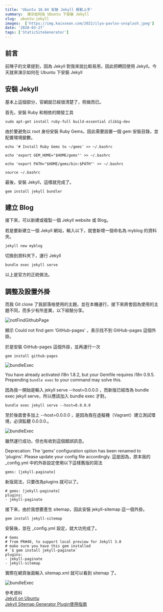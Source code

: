 ```yaml
---
title: 'Ubuntu 18.04 安裝 Jekyll 輕鬆上手'
summary:  演示如何在 Ubuntu 下安裝 Jekyll
slug:  ubuntu-jekyll
images:  ['https://img.kaixsean.com/2022/ilya-pavlov-unsplash.jpeg']
date: '2020-03-27'
tags: ['StaticSiteGenerator']
---
```


## 前言
前陣子的文章提到，因為 Jekyll 對我來說比較易用，因此把轉回使用 Jekyll。今天就來演示如何在 Ubuntu 下安裝 Jekyll

## 安裝 Jekyll
基本上這個部分，官網就已經很清楚了，照做而已。

首先，安裝 Ruby 和相依的開發工具

```shell:Command
sudo apt-get install ruby-full build-essential zlib1g-dev
```

由於要避免以 root 身份安裝 Ruby Gems，因此需要設置一個 gem 安裝目錄，並配置環境變數。

```shell:Command
echo '# Install Ruby Gems to ~/gems' >> ~/.bashrc
```

```shell:Command
echo 'export GEM_HOME="$HOME/gems"' >> ~/.bashrc
```

```shell:Command
echo 'export PATH="$HOME/gems/bin:$PATH"' >> ~/.bashrc
```

```shell:Command
source ~/.bashrc
```

最後，安裝 Jekyll，這樣就完成了。

```shell:Command
gem install jekyll bundler
```

## 建立 Blog
接下來，可以新建或複製一個 Jekyll website 或 Blog。

若是要新建立一個 Jekyll 網站，輸入以下，就會新增一個命名為 myblog 的資料夾。

```shell:Command
jekyll new myblog
```

切換到資料夾下，運行 Jekyll

```shell:Command
bundle exec jekyll serve
```

以上是官方的正統做法。

## 調整及設置外掛
而我 Git clone 了我部落格使用的主題，並在本機運行，接下來將會因為使用的主題不同，而多少有所差異，以下經驗分享。

![notFindGithubPage](https://img.kaixsean.com/2020/notFindGithubPage.png)

顯示 Could not find gem ‘GitHub-pages’ ，表示找不到 GitHub-pages 這個外掛。

於是安裝 GitHub-pages 這個外掛，並再運行一次

```shell:Command
gem install github-pages
```

![bundleExec](https://img.kaixsean.com/2020/bundleExec.png)

You have already activated i18n 1.8.2, but your Gemfile requires i18n 0.9.5. Prepending `bundle exec` to your command may solve this.

因為我一開始是輸入 jekyll serve --host=0.0.0.0 ，而新版已經改為 bundle exec jekyll serve，所以應該加入 bundle exec 才對。

```shell:Command
bundle exec jekyll serve --host=0.0.0.0
```

至於後面會多加上 --host=0.0.0.0 ，是因為我在虛擬機（Vagrant）建立測試環境，必須監聽 0.0.0.0.。

![bundleExec](https://img.kaixsean.com/2020/previewSite.png)

雖然運行成功，但也有收到這個錯誤訊息。

Deprecation: The 'gems' configuration option has been renamed to 'plugins'. Please update your config file accordingly.
這是因為，原本我的 _config.yml 中的外掛設定使用以下這樣舊版的寫法

```shell:Command
gems: [jekyll-paginate]
```

新版寫法，只要改為plugins 就可以了。

```shell:Command
# gems: [jekyll-paginate]
plugins:
- jekyll-paginate
```

接下來，由於我想要產生 sitemap，因此安裝 jekyll-sitemap 這一個外掛。

```shell:Command
gem install jekyll-sitemap
```

安裝後，並在 _config.yml 設定，就大功完成了。

```
# Gems
# from PR#40, to support local preview for Jekyll 3.0
# make sure you have this gem installed
# `$ gem install jekyll-paginate`
plugins:
- jekyll-paginate
- jekyll-sitemap
```

實際在網頁後面輸入 sitemap.xml 就可以看到 sitemap 了。

![bundleExec](https://img.kaixsean.com/2020/previewSitemap.png)

參考資料  
[Jekyll on Ubuntu](https://jekyllrb.com/docs/installation/ubuntu/)  
[Jekyll Sitemap Generator Plugin使用指南](https://jaceykan.github.io/2018/09/28/Jekyll-Sitemap-Generator-Plugin%E4%BD%BF%E7%94%A8%E6%8C%87%E5%8D%97/)